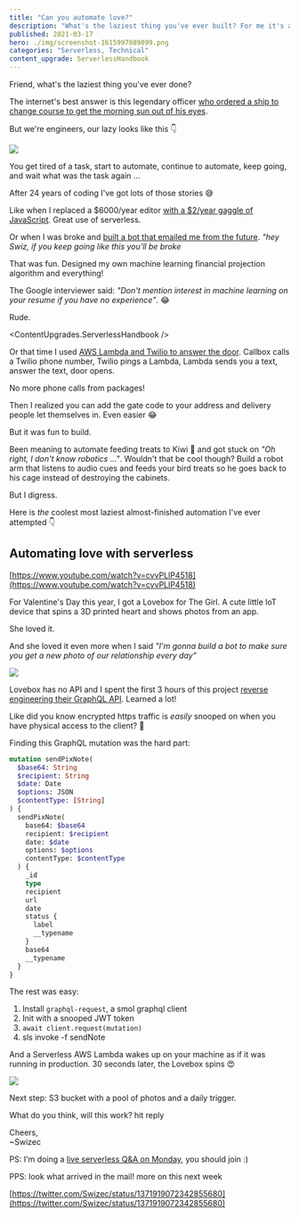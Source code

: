 ```yaml
---
title: "Can you automate love?"
description: "What's the laziest thing you've ever built? For me it's a bot that sends cute pictures every day"
published: 2021-03-17
hero: ./img/screenshot-1615997089099.png
categories: "Serverless, Technical"
content_upgrade: ServerlessHandbook
---
```



Friend, what's the laziest thing you've ever done?

The internet's best answer is this legendary officer [who ordered a ship to change course to get the morning sun out of his eyes](https://www.reddit.com/r/AskReddit/comments/1rgpdf/what_is_the_laziest_thing_youve_ever_done/cdnafqe/).

But we're engineers, our lazy looks like this 👇

[![](./img/ion_2xpng348731.png)](https://xkcd.com/1319/)

You get tired of a task, start to automate, continue to automate, keep going, and wait what was the task again ...

After 24 years of coding I've got lots of those stories 😅

Like when I replaced a $6000/year editor [with a $2/year gaggle of JavaScript](https://swizec.com/blog/how-a-dollar12-aws-bill-powers-a-dollar50k-business#newsletter-layouting). Great use of serverless.

Or when I was broke and [built a bot that emailed me from the future](https://swizec.com/blog/a-message-from-your-future-self-2). _"hey Swiz, if you keep going like this you'll be broke_

That was fun. Designed my own machine learning financial projection algorithm and everything!

The Google interviewer said: _"Don't mention interest in machine learning on your resume if you have no experience"_. 😂

Rude.

<ContentUpgrades.ServerlessHandbook />

Or that time I used [AWS Lambda and Twilio to answer the door](https://swizec.com/blog/how-i-answer-the-door-with-aws-lambda-and-twilio). Callbox calls a Twilio phone number, Twilio pings a Lambda, Lambda sends you a text, answer the text, door opens.

No more phone calls from packages!

Then I realized you can add the gate code to your address and delivery people let themselves in. Even easier 😂

But it was fun to build.

Been meaning to automate feeding treats to Kiwi 🦜 and got stuck on _"Oh right, I don't know robotics ..."_. Wouldn't that be cool though? Build a robot arm that listens to audio cues and feeds your bird treats so he goes back to his cage instead of destroying the cabinets.

But I digress.

Here is _the_ coolest most laziest almost-finished automation I've ever attempted 👇

## Automating love with serverless

[https://www.youtube.com/watch?v=cvvPLlP4518](https://www.youtube.com/watch?v=cvvPLlP4518)

For Valentine's Day this year, I got a Lovebox for The Girl. A cute little IoT device that spins a 3D printed heart and shows photos from an app.

She loved it.

And she loved it even more when I said _"I'm gonna build a bot to make sure you get a new photo of our relationship every day"_

![](giphy:omg_love)

Lovebox has no API and I spent the first 3 hours of this project [reverse engineering their GraphQL API](https://swizec.com/blog/reverse-engineer-a-graphql-api-to-automate-love-notes-codewithswiz-24). Learned a lot!

Like did you know encrypted https traffic is _easily_ snooped on when you have physical access to the client? 🤯

Finding this GraphQL mutation was the hard part:

```graphql
mutation sendPixNote(
  $base64: String
  $recipient: String
  $date: Date
  $options: JSON
  $contentType: [String]
) {
  sendPixNote(
    base64: $base64
    recipient: $recipient
    date: $date
    options: $options
    contentType: $contentType
  ) {
    _id
    type
    recipient
    url
    date
    status {
      label
      __typename
    }
    base64
    __typename
  }
}
```

The rest was easy:

1.  Install `graphql-request`, a smol graphql client
2.  Init with a snooped JWT token
3.  `await client.request(mutation)`
4.  sls invoke -f sendNote

And a Serverless AWS Lambda wakes up on your machine as if it was running in production. 30 seconds later, the Lovebox spins 😍

![](./img/NGtwQvgif0fc411.gif)

Next step: S3 bucket with a pool of photos and a daily trigger.

What do you think, will this work? hit reply

Cheers,<br />
~Swizec

PS: I'm doing a [live serverless Q&A on Monday](https://www.youtube.com/watch?v=WC-mEf4K9as), you should join :)

PPS: look what arrived in the mail! more on this next week

[https://twitter.com/Swizec/status/1371919072342855680](https://twitter.com/Swizec/status/1371919072342855680)

